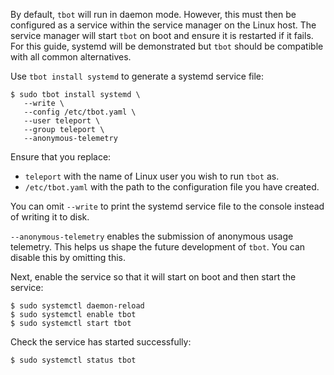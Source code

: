 By default, `tbot` will run in daemon mode. However, this must then be
configured as a service within the service manager on the Linux host. The
service manager will start `tbot` on boot and ensure it is restarted if it
fails. For this guide, systemd will be demonstrated but `tbot` should be
compatible with all common alternatives.

Use `tbot install systemd` to generate a systemd service file:

```code
$ sudo tbot install systemd \
   --write \
   --config /etc/tbot.yaml \
   --user teleport \
   --group teleport \
   --anonymous-telemetry
```

Ensure that you replace:

- `teleport` with the name of Linux user you wish to run `tbot` as.
- `/etc/tbot.yaml` with the path to the configuration file you have created.

You can omit `--write` to print the systemd service file to the console instead
of writing it to disk.

`--anonymous-telemetry` enables the submission of anonymous usage telemetry.
This helps us shape the future development of `tbot`. You can disable this by
omitting this.

Next, enable the service so that it will start on boot and then start the
service:

```code
$ sudo systemctl daemon-reload
$ sudo systemctl enable tbot
$ sudo systemctl start tbot
```

Check the service has started successfully:

```code
$ sudo systemctl status tbot
```
